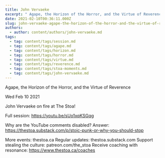 ```yaml
---
title: John Vervaeke
excerpt: " Agape, the Horizon of the Horror, and the Virtue of Reverence "
date: 2021-02-10T00:36:11.000Z
slug: john-vervaeke-agape-the-horizon-of-the-horror-and-the-virtue-of-reverence
authors:
  - author: content/authors/john-vervaeke.md
tags:
  - tag: content/tags/session.md
  - tag: content/tags/agape.md
  - tag: content/tags/horizon.md
  - tag: content/tags/horror.md
  - tag: content/tags/virtue.md
  - tag: content/tags/reverence.md
  - tag: content/tags/stoa-moments.md
  - tag: content/tags/john-vervaeke.md
---
```




 Agape, the Horizon of the Horror, and the Virtue of Reverence 

Wed Feb 10 2021

John Vervaeke on fire at The Stoa!

Full session: https://youtu.be/sUo1xqKSGqg

Why are the YouTube comments disabled? Answer: https://thestoa.substack.com/p/stoic-punk-or-why-you-should-stop

More events: thestoa.ca
Regular updates: thestoa.substack.com
Support stealing the culture: patreon.com/the_stoa
Receive coaching with resonance: https://www.thestoa.ca/coaches


